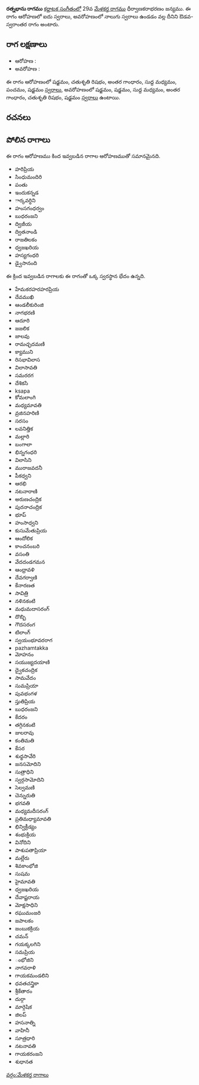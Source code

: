 {{Infobox ragam
	| name          	= రత్నభాను
	| synonym	    	= 
	| mela          	= 
	| chakra        	= 
	| janaka        	= 
	| type          	= ఔడవ-స్వరాంతర
	| arohanam      	= {{svaraC|S|R2|G3|M1|P|S'}} 
	| avarohanam    	= {{svaraC|S'|S|M1|G3|R2|S}}
	| jeeva         	=
	| chhaya        	=
	| nyasa         	=
	| vishesha      	= 
	| equivalent  		= 
}}
{{కర్ణాటక సంగీత రాగాలు}}
'''రత్నభాను రాగము''' [[కర్ణాటక సంగీతం]]లో 29వ [[మేళకర్త రాగము]] ధీర్వాణకరాభరణం జన్యము.  ఈ రాగం ఆరోహణలో ఐదు స్వరాలు, అవరోహణంలో నాలుగు స్వరాలు ఉండడం వల్ల దీనిని ఔడవ-స్వరాంతర రాగం అంటారు.


==రాగ లక్షణాలు==


* ఆరోహణ : {{svaraC|S|R2|G3|M1|P|S'}} 
* అవరోహణ : {{svaraC|S'|S|M1|G3|R2|S}}

ఈ రాగం ఆరోహణంలో షడ్జమం, చతుశృతి రిషభం, అంతర గాంధారం, సుద్ద మధ్యమం, పంచమం, షడ్జమం [[స్వరాలు]], అవరోహణంలో షడ్జమం, షడ్జమం, సుద్ద మధ్యమం, అంతర గాంధారం, చతుశృతి రిషభం, షడ్జమం [[స్వరాలు]] ఉంటాయి.

==రచనలు==



==పోలిన రాగాలు==
ఈ రాగం ఆరోహణము కింద ఇవ్వబడిన రాగాల ఆరోహణముతో సమానమైనది.
* హరిప్రియ
* సింధుమందిరి
* పంతు
* ఇందుకన్నడ
* ార్కవర్ధిని
* హంసగంధర్వం
* బుధరంజని
* ద్విజీయ
* ద్వితనాండి
* రాజతిలకం
* ధ్వజఖరియ
* హస్యగంధరి
* డ్వైసానంది

ఈ క్రింద ఇవ్వబడిన రాగాలకు ఈ రాగంతో ఒక్క స్వరస్థాన భేదం ఉన్నది.
* హేమకరహరహరప్రియ
* దేవముఖి
* ఆండలీకురింజి
* నాగభరణి
* ఆదూరి
* జజలిక
* జాలవు
* రామచ్ఛదమణి
* క్యాముని
* రిసభావిలాస
* విలాసావతి
* సమరరగ
* దేశికసి
* ksapa
* కోమలాంగి
* మధ్యమావతి
* వ్రజినహరిణి
* సరసం
* లవనిత్తిక
* మల్లారి
* బంగాలా
* భిన్నగంధరి
* విలాసిని
* మురాజవదనీ
* పీకధ్వని
* ఆరభి
* నటనారాణి
* అరుణచంద్రిక
* పురనాచంద్రిక
* భూప్
* హంసాధ్వని
* కుసుమేతుప్రియ
* ఆందోలిక
* కాంచనంబరి
* వసంతి
* వేదదండగమన
* ఆంధ్రావళి
* దేవగర్వాణి
* కేనారణత
* సావిత్రి
* నళినకంటి
* మధుమదాసరంగ్
* దొబ్బి
* గౌదసరంగ
* టిలాంగ్
* స్వయంభూవరరాగ
* pazhamtakka
* మోహనం
* సయుజ్యదయాణి
* ద్వైకచంద్రిక
* సామవేదం
* సుమప్రియా
* పువభంగళ
* స్తుతిప్రియ
* బుధరంజని
* కేదరం
* తగ్గినకంటి
* జులరావు
* కంతిమతి
* కేసర
* శుధ్ధసావేరి
* జనసమోదిని
* సుత్రాధిని
* స్వర్గసామోదిని
* సెల్వమణి
* చెన్నురుతి
* భగవతి
* మధ్యమదీసరంగ్
* ప్రతిమధ్యామావతి
* భిన్విక్రీడ్యం
* శంభుక్రియ
* వినోదిని
* పాశుపతాప్రియా
* మల్లేరు
* శివకాంభోజి
* సుషమ
* హైమావతి
* ధ్వజఖరియ
* దేవాష్టరాయ
* మోక్షసాధిని
* రఘుమంజరి
* జపాలకం
* జంబుకక్రియ
* చమన్
* గయక్కలగిని
* సమప్రియ
* ంభోజిని
* నాగవరాళి
* గాయకమండలిని
* ధవతచన్త్రికా
* శ్రీకేతారం
* దుర్గా
* మార్గెషిక
* జిలప్
* హసనాత్ని
* వాహినీ
* సూత్రధారి
* నటనావతి
* గాయకరంజని
* శుధానత



[[వర్గం:మేళకర్త రాగాలు]]